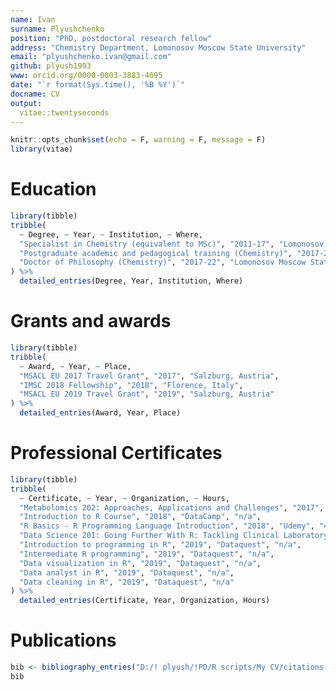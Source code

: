---
name: Ivan
surname: Plyushchenko
position: "PhD, postdoctoral research fellow"
address: "Chemistry Department, Lomonosov Moscow State University"
email: "plyushchenko.ivan@gmail.com"
github: plyush1993
www: orcid.org/0000-0003-3883-4695
date: "`r format(Sys.time(), '%B %Y')`"
docname: CV
output: 
  vitae::twentyseconds
---

```{r setup, include=FALSE}
knitr::opts_chunk$set(echo = F, warning = F, message = F)
library(vitae)
```

# Education

```{r}
library(tibble)
tribble(
  ~ Degree, ~ Year, ~ Institution, ~ Where,
  "Specialist in Chemistry (equivalent to MSc)", "2011-17", "Lomonosov Moscow State University", "Moscow, Russia",
  "Postgraduate academic and pedagogical training (Chemistry)", "2017-21", "Lomonosov Moscow State University", "Moscow, Russia",
  "Doctor of Philosophy (Chemistry)", "2017-22", "Lomonosov Moscow State University", "Moscow, Russia"
) %>% 
  detailed_entries(Degree, Year, Institution, Where)
```

# Grants and awards

```{r}
library(tibble)
tribble(
  ~ Award, ~ Year, ~ Place,
  "MSACL EU 2017 Travel Grant", "2017", "Salzburg, Austria",
  "IMSC 2018 Fellowship", "2018", "Florence, Italy",
  "MSACL EU 2019 Travel Grant", "2019", "Salzburg, Austria"
) %>% 
  detailed_entries(Award, Year, Place)
```

# Professional Certificates

```{r}
library(tibble)
tribble(
  ~ Certificate, ~ Year, ~ Organization, ~ Hours, 
  "Metabolomics 202: Approaches, Applications and Challenges", "2017", "MSACL EU 2017", "16 hrs",
  "Introduction to R Course", "2018", "DataCamp", "n/a",
  "R Basics - R Programming Language Introduction", "2018", "Udemy", "4 hrs",
  "Data Science 201: Going Further With R: Tackling Clinical Laboratory Data Manipulation and Modeling", "2019", "MSACL EU 2017", "16 hrs",
  "Introduction to programming in R", "2019", "Dataquest", "n/a",
  "Intermediate R programming", "2019", "Dataquest", "n/a",
  "Data visualization in R", "2019", "Dataquest", "n/a",
  "Data analyst in R", "2019", "Dataquest", "n/a",
  "Data cleaning in R", "2019", "Dataquest", "n/a"
) %>% 
  detailed_entries(Certificate, Year, Organization, Hours)
```

# Publications

```{r}
bib <- bibliography_entries("D:/! plyush/!PD/R scripts/My CV/citations.bib")
bib
```

